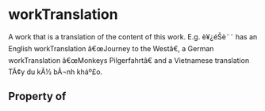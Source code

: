   

# workTranslation

A work that is a translation of the content of this work. E.g. è¥¿éŠè¨˜ has an English workTranslation â€œJourney to the Westâ€, a German workTranslation â€œMonkeys Pilgerfahrtâ€ and a Vietnamese  translation TÃ¢y du kÃ½ bÃ¬nh kháº£o.

## Property of



